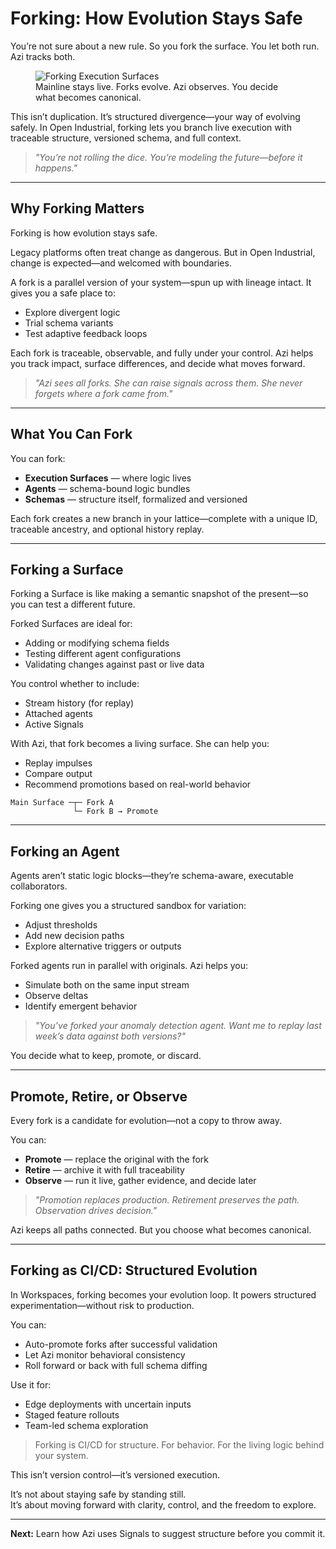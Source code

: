 # Forking: How Evolution Stays Safe

You’re not sure about a new rule. So you fork the surface. You let both run. Azi tracks both.

<figure class="my-10 flex flex-col items-center text-center max-w-4xl mx-auto">
  <img 
    src="/assets/Forking-Execution-Surfaces.png" 
    data-eac-bypass-base
    alt="Forking Execution Surfaces"
    class="rounded-2xl shadow-xl ring-1 ring-pink-400/30 max-w-full"
  />
  <figcaption class="mt-4 text-sm text-pink-300 tracking-wide uppercase">
    Mainline stays live. Forks evolve. Azi observes. You decide what becomes canonical.
  </figcaption>
</figure>

This isn’t duplication. It’s structured divergence—your way of evolving safely. In Open Industrial, forking lets you branch live execution with traceable structure, versioned schema, and full context.

> _"You’re not rolling the dice. You’re modeling the future—before it happens."_

---

## Why Forking Matters

Forking is how evolution stays safe.

Legacy platforms often treat change as dangerous. But in Open Industrial, change is expected—and welcomed with boundaries.

A fork is a parallel version of your system—spun up with lineage intact. It gives you a safe place to:
- Explore divergent logic
- Trial schema variants
- Test adaptive feedback loops

Each fork is traceable, observable, and fully under your control. Azi helps you track impact, surface differences, and decide what moves forward.

> _"Azi sees all forks. She can raise signals across them. She never forgets where a fork came from."_

---

## What You Can Fork

You can fork:
- **Execution Surfaces** — where logic lives
- **Agents** — schema-bound logic bundles
- **Schemas** — structure itself, formalized and versioned

Each fork creates a new branch in your lattice—complete with a unique ID, traceable ancestry, and optional history replay.

---

## Forking a Surface

Forking a Surface is like making a semantic snapshot of the present—so you can test a different future.

Forked Surfaces are ideal for:
- Adding or modifying schema fields
- Testing different agent configurations
- Validating changes against past or live data

You control whether to include:
- Stream history (for replay)
- Attached agents
- Active Signals

With Azi, that fork becomes a living surface. She can help you:
- Replay impulses
- Compare output
- Recommend promotions based on real-world behavior

```
Main Surface ─┬─ Fork A  
              └─ Fork B → Promote
```

---

## Forking an Agent

Agents aren’t static logic blocks—they’re schema-aware, executable collaborators.

Forking one gives you a structured sandbox for variation:
- Adjust thresholds
- Add new decision paths
- Explore alternative triggers or outputs

Forked agents run in parallel with originals. Azi helps you:
- Simulate both on the same input stream
- Observe deltas
- Identify emergent behavior

> _"You’ve forked your anomaly detection agent. Want me to replay last week’s data against both versions?"_

You decide what to keep, promote, or discard.

---

## Promote, Retire, or Observe

Every fork is a candidate for evolution—not a copy to throw away.

You can:
- **Promote** — replace the original with the fork
- **Retire** — archive it with full traceability
- **Observe** — run it live, gather evidence, and decide later

> _"Promotion replaces production. Retirement preserves the path. Observation drives decision."_

Azi keeps all paths connected. But you choose what becomes canonical.

---

## Forking as CI/CD: Structured Evolution

In Workspaces, forking becomes your evolution loop. It powers structured experimentation—without risk to production.

You can:
- Auto-promote forks after successful validation
- Let Azi monitor behavioral consistency
- Roll forward or back with full schema diffing

Use it for:
- Edge deployments with uncertain inputs
- Staged feature rollouts
- Team-led schema exploration

> Forking is CI/CD for structure. For behavior. For the living logic behind your system.

This isn’t version control—it’s versioned execution.

It’s not about staying safe by standing still.  
It’s about moving forward with clarity, control, and the freedom to explore.

---

**Next:** Learn how Azi uses Signals to suggest structure before you commit it.

